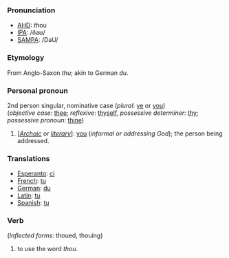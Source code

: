 ===Pronunciation===
*[[w:AHD|AHD]]: <i>th</i>ou
*[[w:IPA|IPA]]: /ðaʊ/
*[[w:SAMPA|SAMPA]]: /DaU/

===Etymology===
From Anglo-Saxon ''thu''; akin to German ''du''.

===Personal pronoun===
2nd person singular, nominative case (''plural'': [[ye]] or [[you]])<br>
(''objective case'': [[thee]]; ''reflexive'': [[thyself]], ''possessive determiner'': [[thy]]; ''possessive pronoun'': [[thine]])
#[''[[Archaic]]'' or ''[[literary]]'']: [[you]] (''informal or addressing God''); the person being addressed.

===Translations===
*[[Esperanto]]: [[ci]]
*[[French]]: [[tu]]
*[[German]]: [[du]]
*[[Latin]]: [[tu]]
*[[Spanish]]: [[tu]]

===Verb===
(''Inflected forms'': thoued, thouing)
#to use the word ''thou''.